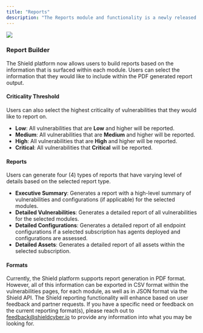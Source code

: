 ```yaml
---
title: "Reports"
description: "The Reports module and functionality is a newly released feature which will allow users to export subscription specific information at different levels of analysis."
---
```


<Frame type="glass">
  <img src="/images/reporting.png" />
</Frame>

### Report Builder

The Shield platform now allows users to build reports based on the information that is surfaced within each module.  Users can select the information that they would like to include within the PDF generated report output.


#### Criticality Threshold

Users can also select the highest criticality of vulnerabilities that they would like to report on.
- **Low**: All vulnerabilities that are **Low** and higher will be reported.
- **Medium**: All vulnerabilities that are **Medium** and higher will be reported.
- **High**: All vulnerabilities that are **High** and higher will be reported.
- **Critical**: All vulnerabilities that **Critical** will be reported.

#### Reports
Users can generate four (4) types of reports that have varying level of details based on the selected report type.
- **Executive Summary**: Generates a report with a high-level summary of vulnerabilities and configurations (if applicable) for the selected modules.
- **Detailed Vulnerabilities**: Generates a detailed report of all vulnerabilities for the selected modules.
- **Detailed Configurations**: Generates a detailed report of all endpoint configurations if a selected subscription has agents deployed and configurations are assessed.
- **Detailed Assets**: Generates a detailed report of all assets within the selected subscription.

#### Formats
Currently, the Shield platform supports report generation in PDF format.  However, all of this information can be exported in CSV format within the vulnerabilities pages, for each module, as well as in JSON format via the Shield API.  The Shield reporting functionality will enhance based on user feedback and partner requests.  If you have a specific need or feedback on the current reporting format(s), please reach out to feedback@shieldcyber.io to provide any information into what you may be looking for.

